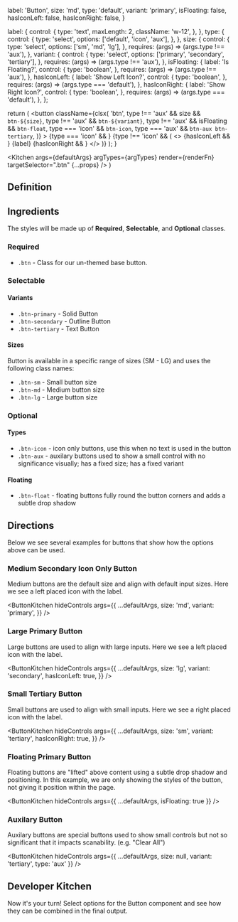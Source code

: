
  label: 'Button',
  size: 'md',
  type: 'default',
  variant: 'primary',
  isFloating: false,
  hasIconLeft: false,
  hasIconRight: false,
}

  label: {
    control: {
      type: 'text',
      maxLength: 2,
      className: 'w-12',
    },
  },
  type: {
    control: {
      type: 'select',
      options: ['default', 'icon', 'aux'],
    },
  },
  size: {
    control: {
      type: 'select',
      options: ['sm', 'md', 'lg'],
    },
    requires: (args) => (args.type !== 'aux'),
  },
  variant: {
    control: {
      type: 'select',
      options: ['primary', 'secondary', 'tertiary'],
    },
    requires: (args) => (args.type !== 'aux'),
  },
  isFloating: {
    label: 'Is Floating?',
    control: {
      type: 'boolean',
    },
    requires: (args) => (args.type !== 'aux'),
  },
  hasIconLeft: {
    label: 'Show Left Icon?',
    control: {
      type: 'boolean',
    },
    requires: (args) => (args.type === 'default'),
  },
  hasIconRight: {
    label: 'Show Right Icon?',
    control: { 
      type: 'boolean',
    },
    requires: (args) => (args.type === 'default'),
  },
};

  return (
    <button
      className={clsx(
        'btn',
        type !== 'aux' && size && `btn-${size}`,
        type !== 'aux' && `btn-${variant}`,
        type !== 'aux' && isFloating && `btn-float`,
        type === 'icon' && `btn-icon`,
        type === 'aux' && `btn-aux btn-tertiary`,
      )}
    >
      {type === 'icon' && <UserIcon />}
      {type !== 'icon' && (
        <>
          {hasIconLeft && <UserIcon />}
          {label}
          {hasIconRight && <UserIcon />}
        </>
      )}
    </button>
  );
}

  <Kitchen 
    args={defaultArgs} 
    argTypes={argTypes} 
    render={renderFn} 
    targetSelector=".btn" 
    {...props}
  />
)

## Definition

## Ingredients

The styles will be
made up of **Required**, **Selectable**, and **Optional** classes.

### Required

- `.btn` - Class for our un-themed base button.

### Selectable

#### Variants

- `.btn-primary` - Solid Button
- `.btn-secondary` - Outline Button
- `.btn-tertiary` - Text Button

#### Sizes

Button is available in a specific range of sizes (SM - LG) and uses the following class names:

- `.btn-sm` - Small button size
- `.btn-md` - Medium button size
- `.btn-lg` - Large button size

### Optional

#### Types
- `.btn-icon` - icon only buttons, use this when no text is used in the button
- `.btn-aux` - auxilary buttons used to show a small control with no significance visually; has a fixed size; has a fixed variant

#### Floating
- `.btn-float` - floating buttons fully round the button corners and adds a subtle drop shadow

## Directions

Below we see several examples for buttons that show how the options above can be used.

### Medium Secondary Icon Only Button

Medium buttons are the default size and align with default input sizes.
Here we see a left placed icon with the label.

<ButtonKitchen hideControls args={{
  ...defaultArgs,
  size: 'md',
  variant: 'primary',
}} />

### Large Primary Button

Large buttons are used to align with large inputs.
Here we see a left placed icon with the label.

<ButtonKitchen hideControls args={{
  ...defaultArgs,
  size: 'lg',
  variant: 'secondary',
  hasIconLeft: true,
}} />

### Small Tertiary Button

Small buttons are used to align with small inputs.
Here we see a right placed icon with the label.

<ButtonKitchen hideControls args={{
  ...defaultArgs,
  size: 'sm',
  variant: 'tertiary',
  hasIconRight: true,
}} />

### Floating Primary Button

Floating buttons are "lifted" above content using a subtle drop shadow and positioning. 
In this example, we are only showing the styles of the button, not giving it position within the page.

<ButtonKitchen hideControls args={{
  ...defaultArgs,
  isFloating: true
}} />

### Auxilary Button

Auxilary buttons are special buttons used to show small controls but not so significant that it impacts scanability. (e.g. "Clear All")

<ButtonKitchen hideControls args={{
  ...defaultArgs,
  size: null,
  variant: 'tertiary',
  type: 'aux'
}} />

## Developer Kitchen

Now it's your turn! Select options for the Button component and see how they can
be combined in the final output.

<ButtonKitchen targetSelector={null} />
